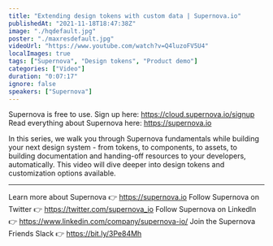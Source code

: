 ```yaml
---
title: "Extending design tokens with custom data | Supernova.io"
publishedAt: "2021-11-18T18:47:38Z"
image: "./hqdefault.jpg"
poster: "./maxresdefault.jpg"
videoUrl: "https://www.youtube.com/watch?v=Q4luzoFV5U4"
localImages: true
tags: ["Supernova", "Design tokens", "Product demo"]
categories: ["Video"]
duration: "0:07:17"
ignore: false
speakers: ["Supernova"]
---
```


Supernova is free to use. Sign up here: https://cloud.supernova.io/signup
Read everything about Supernova here: https://supernova.io

In this series, we walk you through Supernova fundamentals while building your next design system - from tokens, to components, to assets, to building documentation and handing-off resources to your developers, automatically. This video will dive deeper into design tokens and customization options available.

---

Learn more about Supernova 👉 https://supernova.io
Follow Supernova on Twitter 👉 https://twitter.com/supernova_io
Follow Supernova on LinkedIn 👉 https://www.linkedin.com/company/supernova-io/
Join the Supernova Friends Slack 👉 https://bit.ly/3Pe84Mh
